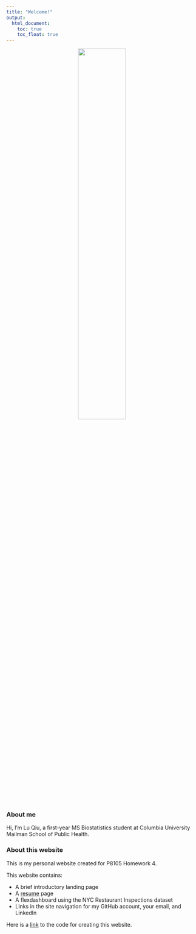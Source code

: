 ```yaml
---
title: "Welcome!"
output: 
  html_document:
    toc: true
    toc_float: true
---
```



<style type="text/css">

h1.title {
  text-align: center;
}

</style>

<center>
<img src="images/my_photo.jpg" style="width:50%" class="center">
</center>

<br>

### About me
Hi, I'm Lu Qiu, a first-year MS Biostatistics student at Columbia University Mailman School of Public Health.

### About this website

This is my personal website created for P8105 Homework 4.

This website contains:

* A brief introductory landing page
* A [resume](resume.html) page
* A flexdashboard using the NYC Restaurant Inspections dataset
* Links in the site navigation for my GitHub account, your email, and LinkedIn


Here is a [link](https://github.com/Lu-Qiu/lu-qiu.github.io) to the code for creating this website.



